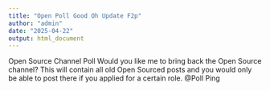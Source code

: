 ```yaml
---
title: "Open Poll Good Oh Update F2p"
author: "admin"
date: "2025-04-22"
output: html_document
---
```


Open Source Channel Poll
Would you like me to bring back the Open Source channel? This will contain all old Open Sourced posts and you would only be able to post there if you applied for a certain role. 
@Poll Ping